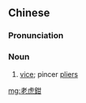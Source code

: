 {{also|老虎钳}}
==Chinese==
{{zh-forms|s=老虎钳|type=21}}

===Pronunciation===
{{zh-pron
|m=lǎohǔqián
|c=lou5 fu2 kim4
|cat=n
}}

===Noun===
{{zh-noun}}

# [[vice]]; pincer [[pliers]]

{{zh-cat|Tools}}

[[mg:老虎鉗]]